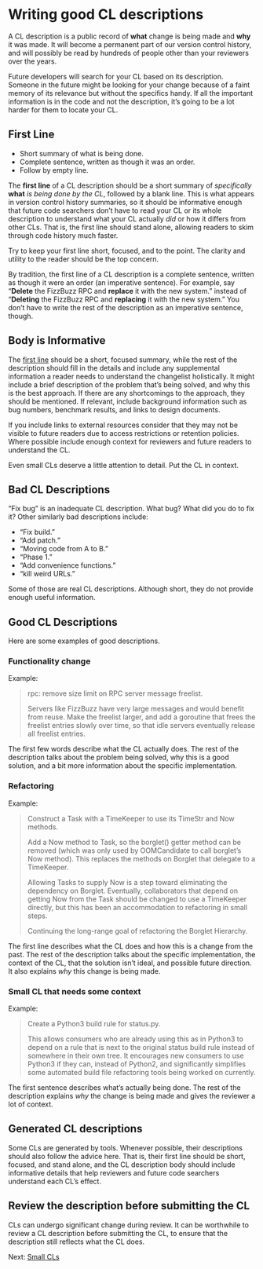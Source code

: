 # Writing good CL descriptions {#sec-descriptions}

A CL description is a public record of **what** change is being made and **why** it was made.
It will become a permanent part of our version control history, and will possibly be read by hundreds of people other than your reviewers over the years.

Future developers will search for your CL based on its description.
Someone in the future might be looking for your change because of a faint memory of its relevance but without the specifics handy.
If all the important information is in the code and not the description, it's going to be a lot harder for them to locate your CL.

## First Line {#firstline}

-   Short summary of what is being done.
-   Complete sentence, written as though it was an order.
-   Follow by empty line.

The **first line** of a CL description should be a short summary of *specifically* **what** *is being done by the CL*, followed by a blank line.
This is what appears in version control history summaries, so it should be informative enough that future code searchers don't have to read your CL or its whole description to understand what your CL actually *did* or how it differs from other CLs.
That is, the first line should stand alone, allowing readers to skim through code history much faster.

Try to keep your first line short, focused, and to the point.
The clarity and utility to the reader should be the top concern.

By tradition, the first line of a CL description is a complete sentence, written as though it were an order (an imperative sentence).
For example, say "**Delete** the FizzBuzz RPC and **replace** it with the new system." instead of "**Deleting** the FizzBuzz RPC and **replacing** it with the new system." You don't have to write the rest of the description as an imperative sentence, though.

## Body is Informative {#informative}

The [first line](#firstline) should be a short, focused summary, while the rest of the description should fill in the details and include any supplemental information a reader needs to understand the changelist holistically.
It might include a brief description of the problem that's being solved, and why this is the best approach.
If there are any shortcomings to the approach, they should be mentioned.
If relevant, include background information such as bug numbers, benchmark results, and links to design documents.

If you include links to external resources consider that they may not be visible to future readers due to access restrictions or retention policies.
Where possible include enough context for reviewers and future readers to understand the CL.

Even small CLs deserve a little attention to detail.
Put the CL in context.

## Bad CL Descriptions {#bad}

"Fix bug" is an inadequate CL description.
What bug?
What did you do to fix it?
Other similarly bad descriptions include:

-   "Fix build."
-   "Add patch."
-   "Moving code from A to B."
-   "Phase 1."
-   "Add convenience functions."
-   "kill weird URLs."

Some of those are real CL descriptions.
Although short, they do not provide enough useful information.

## Good CL Descriptions {#good}

Here are some examples of good descriptions.

### Functionality change

Example:

> rpc: remove size limit on RPC server message freelist.
>
> Servers like FizzBuzz have very large messages and would benefit from reuse.
> Make the freelist larger, and add a goroutine that frees the freelist entries slowly over time, so that idle servers eventually release all freelist entries.

The first few words describe what the CL actually does.
The rest of the description talks about the problem being solved, why this is a good solution, and a bit more information about the specific implementation.

### Refactoring

Example:

> Construct a Task with a TimeKeeper to use its TimeStr and Now methods.
>
> Add a Now method to Task, so the borglet() getter method can be removed (which was only used by OOMCandidate to call borglet's Now method).
> This replaces the methods on Borglet that delegate to a TimeKeeper.
>
> Allowing Tasks to supply Now is a step toward eliminating the dependency on Borglet.
> Eventually, collaborators that depend on getting Now from the Task should be changed to use a TimeKeeper directly, but this has been an accommodation to refactoring in small steps.
>
> Continuing the long-range goal of refactoring the Borglet Hierarchy.

The first line describes what the CL does and how this is a change from the past.
The rest of the description talks about the specific implementation, the context of the CL, that the solution isn't ideal, and possible future direction.
It also explains *why* this change is being made.

### Small CL that needs some context

Example:

> Create a Python3 build rule for status.py.
>
> This allows consumers who are already using this as in Python3 to depend on a rule that is next to the original status build rule instead of somewhere in their own tree.
> It encourages new consumers to use Python3 if they can, instead of Python2, and significantly simplifies some automated build file refactoring tools being worked on currently.

The first sentence describes what's actually being done.
The rest of the description explains *why* the change is being made and gives the reviewer a lot of context.

## Generated CL descriptions

Some CLs are generated by tools.
Whenever possible, their descriptions should also follow the advice here.
That is, their first line should be short, focused, and stand alone, and the CL description body should include informative details that help reviewers and future code searchers understand each CL's effect.

## Review the description before submitting the CL

CLs can undergo significant change during review.
It can be worthwhile to review a CL description before submitting the CL, to ensure that the description still reflects what the CL does.

Next: [Small CLs](small-cls.md)
